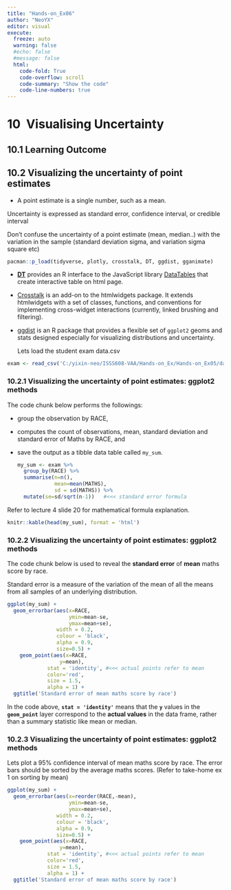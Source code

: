 ```yaml
---
title: "Hands-on_Ex06"
author: "NeoYX"
editor: visual
execute: 
  freeze: auto
  warning: false
  #echo: false
  #message: false
  html:
    code-fold: True
    code-overflow: scroll
    code-summary: "Show the code"
    code-line-numbers: true
---
```


# 10  Visualising Uncertainty

## 10.1 Learning Outcome

## 10.2 Visualizing the uncertainty of point estimates

-   A point estimate is a single number, such as a mean.

Uncertainty is expressed as standard error, confidence interval, or credible interval

::: callout-important
Don't confuse the uncertainty of a point estimate (mean, median..) with the variation in the sample (standard deviation sigma, and variation sigma square etc)
:::

```r
pacman::p_load(tidyverse, plotly, crosstalk, DT, ggdist, gganimate)
```

-   [**DT**](https://rstudio.github.io/DT/) provides an R interface to the JavaScript library [DataTables](https://datatables.net/) that create interactive table on html page.

-   [Crosstalk](https://rstudio.github.io/crosstalk/) is an add-on to the htmlwidgets package. It extends htmlwidgets with a set of classes, functions, and conventions for implementing cross-widget interactions (currently, linked brushing and filtering).

-   [ggdist](https://mjskay.github.io/ggdist/) is an R package that provides a flexible set of `ggplot2` geoms and stats designed especially for visualizing distributions and uncertainty.

    Lets load the student exam data.csv

```r
exam <- read_csv('C:/yixin-neo/ISSS608-VAA/Hands-on_Ex/Hands-on_Ex05/data/Exam_data.csv')
```

### 10.2.1 Visualizing the uncertainty of point estimates: ggplot2 methods

The code chunk below performs the followings:

-   group the observation by RACE,

-   computes the count of observations, mean, standard deviation and standard error of Maths by RACE, and

-   save the output as a tibble data table called `my_sum`.

    ```r
    my_sum <- exam %>% 
      group_by(RACE) %>% 
      summarise(n=n(),
                mean=mean(MATHS),
                sd = sd(MATHS)) %>% 
      mutate(se=sd/sqrt(n-1))   #<<< standard error formula
    ```

Refer to lecture 4 slide 20 for mathematical formula explanation.

```r
knitr::kable(head(my_sum), format = 'html')
```

### 10.2.2 Visualizing the uncertainty of point estimates: ggplot2 methods

The code chunk below is used to reveal the **standard error** of **mean** maths score by race.

::: callout-note
Standard error is a measure of the variation of the mean of all the means from all samples of an underlying distribution.
:::

```r
ggplot(my_sum) +
  geom_errorbar(aes(x=RACE,
                    ymin=mean-se,
                    ymax=mean+se),
                width = 0.2,
                colour = 'black',
                alpha = 0.9,
                size=0.5) +
    geom_point(aes(x=RACE,
                 y=mean),
             stat = 'identity', #<<< actual points refer to mean 
             color='red', 
             size = 1.5,
             alpha = 1) + 
  ggtitle('Standard error of mean maths score by race')
```

::: callout-note
In the code above, **`stat = 'identity'`** means that the **`y`** values in the **`geom_point`** layer correspond to the **actual values** in the data frame, rather than a summary statistic like mean or median.
:::

### 10.2.3 Visualizing the uncertainty of point estimates: **ggplot2** methods

Lets plot a 95% confidence interval of mean maths score by race. The error bars should be sorted by the average maths scores. (Refer to take-home ex 1 on sorting by mean)

```r
ggplot(my_sum) +
  geom_errorbar(aes(x=reorder(RACE,-mean),
                    ymin=mean-se,
                    ymax=mean+se),
                width = 0.2,
                colour = 'black',
                alpha = 0.9,
                size=0.5) +
    geom_point(aes(x=RACE,
                 y=mean),
             stat = 'identity', #<<< actual points refer to mean 
             color='red', 
             size = 1.5,
             alpha = 1) + 
  ggtitle('Standard error of mean maths score by race')
```
